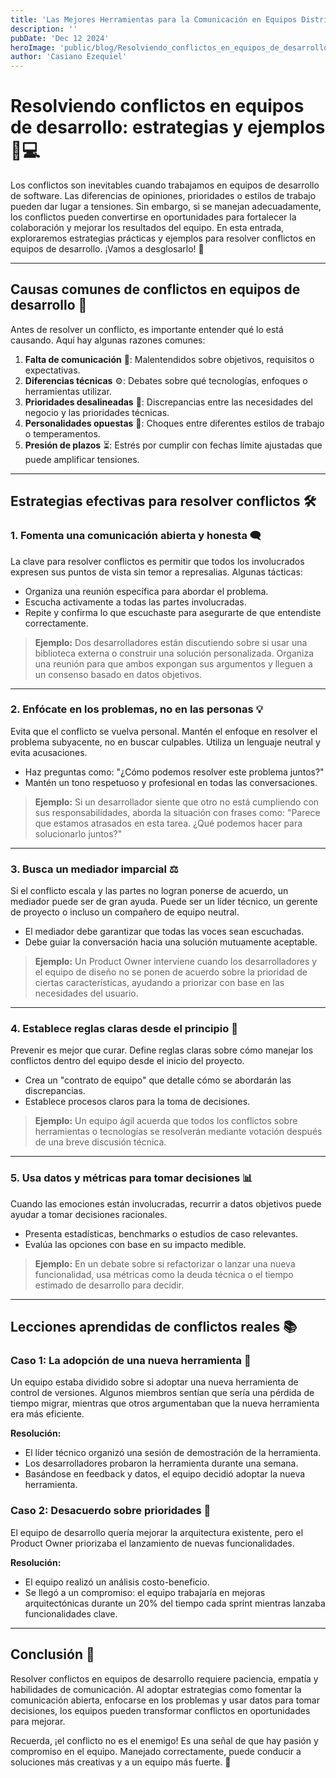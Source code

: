 ```yaml
---
title: 'Las Mejores Herramientas para la Comunicación en Equipos Distribuidos'
description: ''
pubDate: 'Dec 12 2024'
heroImage: 'public/blog/Resolviendo_conflictos_en_equipos_de_desarrollo_estrategias_y_ejemplos.jpg'
author: 'Casiano Ezequiel'
---
```

# Resolviendo conflictos en equipos de desarrollo: estrategias y ejemplos 🤝💻

Los conflictos son inevitables cuando trabajamos en equipos de desarrollo de software. Las diferencias de opiniones, prioridades o estilos de trabajo pueden dar lugar a tensiones. Sin embargo, si se manejan adecuadamente, los conflictos pueden convertirse en oportunidades para fortalecer la colaboración y mejorar los resultados del equipo. En esta entrada, exploraremos estrategias prácticas y ejemplos para resolver conflictos en equipos de desarrollo. ¡Vamos a desglosarlo! 🚀

---

## Causas comunes de conflictos en equipos de desarrollo 🧐

Antes de resolver un conflicto, es importante entender qué lo está causando. Aquí hay algunas razones comunes:

1. **Falta de comunicación** 📢: Malentendidos sobre objetivos, requisitos o expectativas.
2. **Diferencias técnicas** ⚙️: Debates sobre qué tecnologías, enfoques o herramientas utilizar.
3. **Prioridades desalineadas** 🎯: Discrepancias entre las necesidades del negocio y las prioridades técnicas.
4. **Personalidades opuestas** 🌟: Choques entre diferentes estilos de trabajo o temperamentos.
5. **Presión de plazos** ⏳: Estrés por cumplir con fechas límite ajustadas que puede amplificar tensiones.

---

## Estrategias efectivas para resolver conflictos 🛠️

### 1. Fomenta una comunicación abierta y honesta 🗨️

La clave para resolver conflictos es permitir que todos los involucrados expresen sus puntos de vista sin temor a represalias. Algunas tácticas:

- Organiza una reunión específica para abordar el problema.
- Escucha activamente a todas las partes involucradas.
- Repite y confirma lo que escuchaste para asegurarte de que entendiste correctamente.

> **Ejemplo:** Dos desarrolladores están discutiendo sobre si usar una biblioteca externa o construir una solución personalizada. Organiza una reunión para que ambos expongan sus argumentos y lleguen a un consenso basado en datos objetivos.

---

### 2. Enfócate en los problemas, no en las personas 💡

Evita que el conflicto se vuelva personal. Mantén el enfoque en resolver el problema subyacente, no en buscar culpables. Utiliza un lenguaje neutral y evita acusaciones.

- Haz preguntas como: "¿Cómo podemos resolver este problema juntos?"
- Mantén un tono respetuoso y profesional en todas las conversaciones.

> **Ejemplo:** Si un desarrollador siente que otro no está cumpliendo con sus responsabilidades, aborda la situación con frases como: "Parece que estamos atrasados en esta tarea. ¿Qué podemos hacer para solucionarlo juntos?"

---

### 3. Busca un mediador imparcial ⚖️

Si el conflicto escala y las partes no logran ponerse de acuerdo, un mediador puede ser de gran ayuda. Puede ser un líder técnico, un gerente de proyecto o incluso un compañero de equipo neutral.

- El mediador debe garantizar que todas las voces sean escuchadas.
- Debe guiar la conversación hacia una solución mutuamente aceptable.

> **Ejemplo:** Un Product Owner interviene cuando los desarrolladores y el equipo de diseño no se ponen de acuerdo sobre la prioridad de ciertas características, ayudando a priorizar con base en las necesidades del usuario.

---

### 4. Establece reglas claras desde el principio 📜

Prevenir es mejor que curar. Define reglas claras sobre cómo manejar los conflictos dentro del equipo desde el inicio del proyecto.

- Crea un "contrato de equipo" que detalle cómo se abordarán las discrepancias.
- Establece procesos claros para la toma de decisiones.

> **Ejemplo:** Un equipo ágil acuerda que todos los conflictos sobre herramientas o tecnologías se resolverán mediante votación después de una breve discusión técnica.

---

### 5. Usa datos y métricas para tomar decisiones 📊

Cuando las emociones están involucradas, recurrir a datos objetivos puede ayudar a tomar decisiones racionales.

- Presenta estadísticas, benchmarks o estudios de caso relevantes.
- Evalúa las opciones con base en su impacto medible.

> **Ejemplo:** En un debate sobre si refactorizar o lanzar una nueva funcionalidad, usa métricas como la deuda técnica o el tiempo estimado de desarrollo para decidir.

---

## Lecciones aprendidas de conflictos reales 📚

### Caso 1: La adopción de una nueva herramienta 🔧
Un equipo estaba dividido sobre si adoptar una nueva herramienta de control de versiones. Algunos miembros sentían que sería una pérdida de tiempo migrar, mientras que otros argumentaban que la nueva herramienta era más eficiente.

**Resolución:**
- El líder técnico organizó una sesión de demostración de la herramienta.
- Los desarrolladores probaron la herramienta durante una semana.
- Basándose en feedback y datos, el equipo decidió adoptar la nueva herramienta.

### Caso 2: Desacuerdo sobre prioridades 🔀
El equipo de desarrollo quería mejorar la arquitectura existente, pero el Product Owner priorizaba el lanzamiento de nuevas funcionalidades.

**Resolución:**
- El equipo realizó un análisis costo-beneficio.
- Se llegó a un compromiso: el equipo trabajaría en mejoras arquitectónicas durante un 20% del tiempo cada sprint mientras lanzaba funcionalidades clave.

---

## Conclusión 🎉

Resolver conflictos en equipos de desarrollo requiere paciencia, empatía y habilidades de comunicación. Al adoptar estrategias como fomentar la comunicación abierta, enfocarse en los problemas y usar datos para tomar decisiones, los equipos pueden transformar conflictos en oportunidades para mejorar.

Recuerda, ¡el conflicto no es el enemigo! Es una señal de que hay pasión y compromiso en el equipo. Manejado correctamente, puede conducir a soluciones más creativas y a un equipo más fuerte. 💪